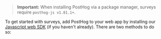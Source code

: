 > **Important:** When installing PostHog via a package manager, surveys require `posthog-js v1.81.1+`.

To get started with surveys, add PostHog to your web app by installing our [Javascript web SDK](/docs/libraries/js) (if you haven't already). There are two methods to do so:


<WebInstall />
